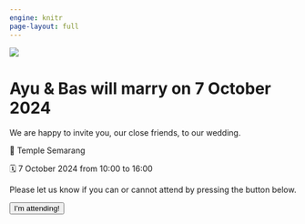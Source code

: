 ```yaml
---
engine: knitr
page-layout: full
---
```


::: {.justify}

![](./img/IMG_5104.JPEG)

# Ayu & Bas will marry on 7 October 2024

We are happy to invite you, our close friends, to our wedding. 

📍 Temple Semarang

🗓️ 7 October 2024 from 10:00 to 16:00

Please let us know if you can or cannot attend by pressing the button below.

<button class="btn btn-lg btn-primary boxy" type="button">I'm attending!</button>

:::

